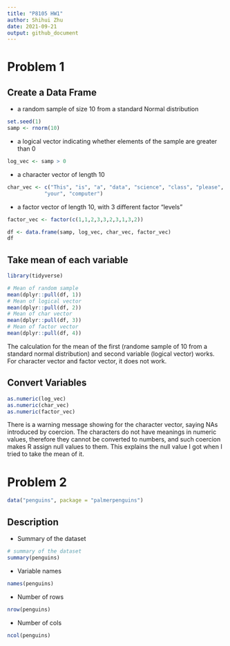 ```yaml
---
title: "P8105 HW1"
author: Shihui Zhu
date: 2021-09-21
output: github_document
---
```


# Problem 1

## Create a Data Frame
* a random sample of size 10 from a standard Normal distribution
```r
set.seed(1)
samp <- rnorm(10)
```

* a logical vector indicating whether elements of the sample are greater than 0
```r
log_vec <- samp > 0
```

* a character vector of length 10
```r
char_vec <- c("This", "is", "a", "data", "science", "class", "please", "bring", 
            "your", "computer")
```

* a factor vector of length 10, with 3 different factor “levels”
```r
factor_vec <- factor(c(1,1,2,3,3,2,3,1,3,2))
```


```r
df <- data.frame(samp, log_vec, char_vec, factor_vec)
df
```

## Take mean of each variable
```r
library(tidyverse)
```

```r
# Mean of random sample
mean(dplyr::pull(df, 1))
# Mean of logical vector
mean(dplyr::pull(df, 2))
# Mean of char vector
mean(dplyr::pull(df, 3))
# Mean of factor vector
mean(dplyr::pull(df, 4))
```

The calculation for the mean of the first (randome sample of 10 from a standard normal distribution) and second variable (logical vector) works. For 
character vector and factor vector, it does not work. 

## Convert Variables
```r
as.numeric(log_vec)
as.numeric(char_vec)
as.numeric(factor_vec)
```

There is a warning message showing for the character vector, saying NAs 
introduced by coercion. The characters do not have meanings in numeric values, 
therefore they cannot be converted to numbers, and such coercion makes R 
assign null values to them. This explains the null value I got when I tried to 
take the mean of it. 

# Problem 2
```r
data("penguins", package = "palmerpenguins")
```
## Description
* Summary of the dataset
```r
# summary of the dataset
summary(penguins)

```
* Variable names
```r
names(penguins)
```
* Number of rows
```r
nrow(penguins)
```
* Number of cols
```r
ncol(penguins)
```
